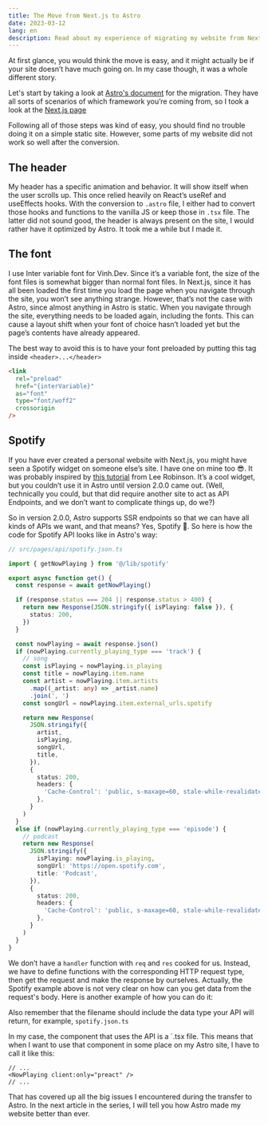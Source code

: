 ```yaml
---
title: The Move from Next.js to Astro
date: 2023-03-12
lang: en
description: Read about my experience of migrating my website from Next.js to Astro, a new web framework designed for speed. Learn how I solved some of the challenges and improved the site performance.
---
```


At first glance, you would think the move is easy, and it might actually be if your site doesn’t have much going on. In my case though, it was a whole different story.

Let's start by taking a look at [Astro's document](https://docs.astro.build/en/guides/migrate-to-astro/) for the migration. They have all sorts of scenarios of which framework you’re coming from, so I took a look at the [Next.js page](https://docs.astro.build/en/guides/migrate-to-astro/from-nextjs/)

Following all of those steps was kind of easy, you should find no trouble doing it on a simple static site. However, some parts of my website did not work so well after the conversion.

## The header

My header has a specific animation and behavior. It will show itself when the user scrolls up. This once relied heavily on React’s useRef and useEffects hooks. With the conversion to `.astro` file, I either had to convert those hooks and functions to the vanilla JS or keep those in `.tsx` file. The latter did not sound good, the header is always present on the site, I would rather have it optimized by Astro. It took me a while but I made it.

## The font

I use Inter variable font for Vinh.Dev. Since it’s a variable font, the size of the font files is somewhat bigger than normal font files. In Next.js, since it has all been loaded the first time you load the page when you navigate through the site, you won’t see anything strange. However, that’s not the case with Astro, since almost anything in Astro is static. When you navigate through the site, everything needs to be loaded again, including the fonts. This can cause a layout shift when your font of choice hasn’t loaded yet but the page’s contents have already appeared.

The best way to avoid this is to have your font preloaded by putting this tag inside `<header>...</header>`

```html
<link
  rel="preload"
  href="{interVariable}"
  as="font"
  type="font/woff2"
  crossorigin
/>
```

## Spotify

If you have ever created a personal website with Next.js, you might have seen a Spotify widget on someone else’s site. I have one on mine too 😎. It was probably inspired by [this tutorial](https://leerob.io/blog/spotify-api-nextjs) from Lee Robinson. It’s a cool widget, but you couldn’t use it in Astro until version 2.0.0 came out. (Well, technically you could, but that did require another site to act as API Endpoints, and we don’t want to complicate things up, do we?)

So in version 2.0.0, Astro supports SSR endpoints so that we can have all kinds of APIs we want, and that means? Yes, Spotify 🎉. So here is how the code for Spotify API looks like in Astro's way:

```ts
// src/pages/api/spotify.json.ts

import { getNowPlaying } from '@/lib/spotify'

export async function get() {
  const response = await getNowPlaying()

  if (response.status === 204 || response.status > 400) {
    return new Response(JSON.stringify({ isPlaying: false }), {
      status: 200,
    })
  }

  const nowPlaying = await response.json()
  if (nowPlaying.currently_playing_type === 'track') {
    // song
    const isPlaying = nowPlaying.is_playing
    const title = nowPlaying.item.name
    const artist = nowPlaying.item.artists
      .map((_artist: any) => _artist.name)
      .join(', ')
    const songUrl = nowPlaying.item.external_urls.spotify

    return new Response(
      JSON.stringify({
        artist,
        isPlaying,
        songUrl,
        title,
      }),
      {
        status: 200,
        headers: {
          'Cache-Control': 'public, s-maxage=60, stale-while-revalidate=30',
        },
      }
    )
  }
  else if (nowPlaying.currently_playing_type === 'episode') {
    // podcast
    return new Response(
      JSON.stringify({
        isPlaying: nowPlaying.is_playing,
        songUrl: 'https://open.spotify.com',
        title: 'Podcast',
      }),
      {
        status: 200,
        headers: {
          'Cache-Control': 'public, s-maxage=60, stale-while-revalidate=30',
        },
      }
    )
  }
}
```

We don’t have a `handler` function with `req` and `res` cooked for us. Instead, we have to define functions with the corresponding HTTP request type, then get the request and make the response by ourselves. Actually, the Spotify example above is not very clear on how can you get data from the request's body. Here is another example of how you can do it:

Also remember that the filename should include the data type your API will return, for example, `spotify.json.ts`

In my case, the component that uses the API is a `.tsx file. This means that when I want to use that component in some place on my Astro site, I have to call it like this:

```tsx
// ...
<NowPlaying client:only="preact" />
// ...
```

That has covered up all the big issues I encountered during the transfer to Astro. In the next article in the series, I will tell you how Astro made my website better than ever.
